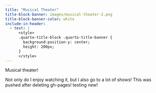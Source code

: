 ```yaml
---
title: "Musical Theater"
title-block-banner: images/musical-theater-2.png
title-block-banner-color: white
include-in-header:
  - text: |
      <style>
      .quarto-title-block .quarto-title-banner {
        background-position-y: center;
        height: 200px;
      }
      </style>
---
```


Musical theater!

Not only do I enjoy watching it, but I also go to a lot of shows! This was pushed after deleting gh-pages! testing new!
